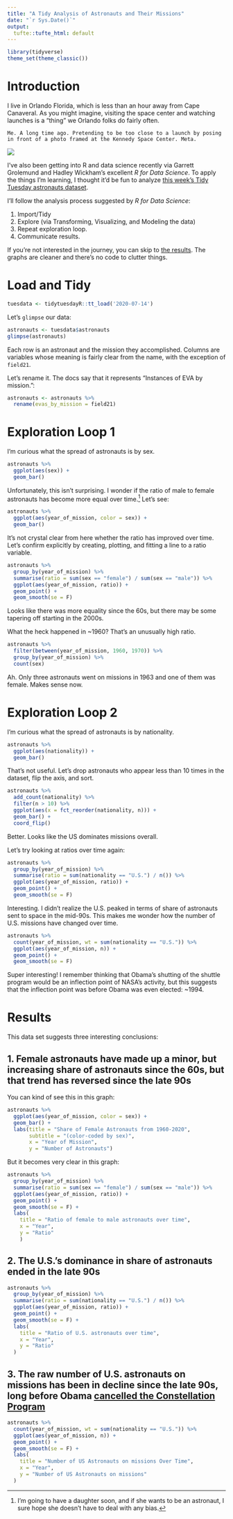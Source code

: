 ```yaml
---
title: "A Tidy Analysis of Astronauts and Their Missions"
date: "`r Sys.Date()`"
output:
  tufte::tufte_html: default
---
```


```r
library(tidyverse)
theme_set(theme_classic())
```


# Introduction

I live in Orlando Florida, which is less than an hour away from Cape Canaveral. As you might imagine, visiting the space center and watching launches is a "thing" we Orlando folks do fairly often.

```marginfigure
Me. A long time ago. Pretending to be too close to a launch by posing in front of a photo framed at the Kennedy Space Center. Meta.
```

![](./me-at-kennedy.png)

I've also been getting into R and data science recently via Garrett Grolemund and Hadley Wickham's excellent _R for Data Science_. To apply the things I'm learning, I thought it'd be fun to analyze [this week's Tidy Tuesday astronauts dataset](https://github.com/rfordatascience/tidytuesday/blob/master/data/2020/2020-07-14/readme.md). 

I'll follow the analysis process suggested by _R for Data Science_:

1. Import/Tidy
1. Explore (via Transforming, Visualizing, and Modeling the data)
1. Repeat exploration loop.
1. Communicate results.

If you're not interested in the journey, you can skip to [the results](#results). The graphs are cleaner and there's no code to clutter things.

# Load and Tidy

```r
tuesdata <- tidytuesdayR::tt_load('2020-07-14')
```
Let's `glimpse` our data:

```r
astronauts <- tuesdata$astronauts 
glimpse(astronauts)
```

Each row is an astronaut and the mission they accomplished. Columns are variables whose meaning is fairly clear from the name, with the exception of `field21`. 

Let's rename it. The docs say that it represents "Instances of EVA by mission.":

```r
astronauts <- astronauts %>% 
  rename(evas_by_mission = field21)
```


# Exploration Loop 1

I'm curious what the spread of astronauts is by sex.

```r
astronauts %>% 
  ggplot(aes(sex)) +
  geom_bar()
```

Unfortunately, this isn't surprising. I wonder if the ratio of male to female astronauts has become more equal over time.[^1] Let's see:

[^1]: I'm going to have a daughter soon, and if she wants to be an astronaut, I sure hope she doesn't have to deal with any bias.

```r
astronauts %>%
  ggplot(aes(year_of_mission, color = sex)) +
  geom_bar()
```

It's not crystal clear from here whether the ratio has improved over time. Let's confirm explicitly by creating, plotting, and fitting a line to a ratio variable.

```r
astronauts %>%
  group_by(year_of_mission) %>% 
  summarise(ratio = sum(sex == "female") / sum(sex == "male")) %>% 
  ggplot(aes(year_of_mission, ratio)) +
  geom_point() + 
  geom_smooth(se = F)
```
Looks like there was more equality since the 60s, but there may be some tapering off starting in the 2000s. 

What the heck happened in ~1960? That's an unusually high ratio.  

```r
astronauts %>% 
  filter(between(year_of_mission, 1960, 1970)) %>% 
  group_by(year_of_mission) %>% 
  count(sex)
```

Ah. Only three astronauts went on missions in 1963 and one of them was female. Makes sense now.

# Exploration Loop 2

I'm curious what the spread of astronauts is by nationality.

```r
astronauts %>% 
  ggplot(aes(nationality)) +
  geom_bar()
```

That's not useful. Let's drop astronauts who appear less than 10 times in the dataset, flip the axis, and sort.

```r
astronauts %>% 
  add_count(nationality) %>% 
  filter(n > 10) %>% 
  ggplot(aes(x = fct_reorder(nationality, n))) +
  geom_bar() +
  coord_flip()
```

Better. Looks like the US dominates missions overall. 

Let's try looking at ratios over time again:

```r
astronauts %>%
  group_by(year_of_mission) %>% 
  summarise(ratio = sum(nationality == "U.S.") / n()) %>% 
  ggplot(aes(year_of_mission, ratio)) +
  geom_point() + 
  geom_smooth(se = F)
```

Interesting. I didn't realize the U.S. peaked in terms of share of astronauts sent to space in the mid-90s. This makes me wonder how the number of U.S. missions have changed over time.

```r
astronauts %>% 
  count(year_of_mission, wt = sum(nationality == "U.S.")) %>% 
  ggplot(aes(year_of_mission, n)) +
  geom_point() + 
  geom_smooth(se = F)
```
Super interesting! I remember thinking that Obama's shutting of the shuttle program would be an inflection point of NASA's activity, but this suggests that the inflection point was before Obama was even elected: ~1994.

# Results

This data set suggests three interesting conclusions:

## 1. Female astronauts have made up a minor, but increasing share of astronauts since the 60s, but that trend has reversed since the late 90s

You can kind of see this in this graph:

```r
astronauts %>%
  ggplot(aes(year_of_mission, color = sex)) +
  geom_bar() +
  labs(title = "Share of Female Astronauts from 1960-2020",
       subtitle = "(color-coded by sex)",
       x = "Year of Mission",
       y = "Number of Astronauts")
```

But it becomes very clear in this graph:

```r
astronauts %>%
  group_by(year_of_mission) %>% 
  summarise(ratio = sum(sex == "female") / sum(sex == "male")) %>% 
  ggplot(aes(year_of_mission, ratio)) +
  geom_point() + 
  geom_smooth(se = F) +
  labs(
    title = "Ratio of female to male astronauts over time",
    x = "Year",
    y = "Ratio"
    )
```

## 2. The U.S.'s dominance in share of astronauts ended in the late 90s

```r
astronauts %>%
  group_by(year_of_mission) %>% 
  summarise(ratio = sum(nationality == "U.S.") / n()) %>% 
  ggplot(aes(year_of_mission, ratio)) +
  geom_point() + 
  geom_smooth(se = F) +
  labs(
    title = "Ratio of U.S. astronauts over time",
    x = "Year",
    y = "Ratio"
  )
```

## 3. The raw number of U.S. astronauts on missions has been in decline since the late 90s, long before Obama [cancelled the Constellation Program](https://en.wikipedia.org/wiki/Constellation_program)

```r
astronauts %>% 
  count(year_of_mission, wt = sum(nationality == "U.S.")) %>% 
  ggplot(aes(year_of_mission, n)) +
  geom_point() + 
  geom_smooth(se = F) +
  labs(
    title = "Number of US Astronauts on missions Over Time",
    x = "Year",
    y = "Number of US Astronauts on missions"
  )
```
